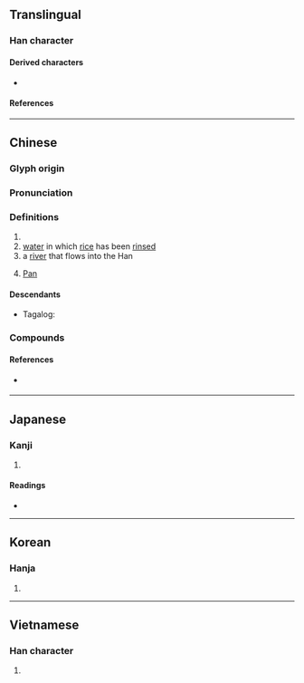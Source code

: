 {{character info/new}}
==Translingual==

===Han character===
{{Han char|rn=85|rad=水|as=12|sn=15|four=32169|canj=EHDW|ids=⿰氵番}}

====Derived characters====
* {{l|mul|[[藩]], [[籓]], [[𤄤]]}}

====References====
{{Han ref|kx=0649.050|dkj=18236|dj=1058.260|hdz=31745.100|uh=6F58}}

----

==Chinese==
{{zh-forms}}
{{zh-wp|zh:潘姓|en:Pan (surname)}}

===Glyph origin===
{{Han etym}}

===Pronunciation===
{{zh-pron
|m=pān
|c=pun1
|h=
|md=
|mn=phun/phoaⁿ/phoan
|mn_note=phun, phoaⁿ - vernacular; phoan - literary
|w=
|mc=y
|oc=y
|cat=n,pn
}}

===Definitions===
{{zh-hanzi}}

# {{surname|lang=zh}}
# [[water]] in which [[rice]] has been [[rinse]]d
# a [[river]] that flows into the Han {{attention|zh|"Han" what?}}
# {{lb|zh|Greek god}} [[Pan]]

====Descendants====
* {{qualifier|Hokkien dialect}} Tagalog: {{l|tl|Pua}}

===Compounds===
{{zh-der|潘塘|潘家灣|潘口}}

====References====
* {{qualifier|Min Nan}} {{thcwd|11192}}

{{zh-cat|Rivers in China}}

----

==Japanese==

===Kanji===
{{ja-kanji|grade=|rs=水12}}

# {{defn|lang=ja|sort=水12}}

====Readings====
* {{ja-readings
|goon=はん
|kanon=はん
|kun=しろみず,うずまき,あふれる}}

----

==Korean==

===Hanja===
{{ko-hanja|hangeul=[[반]], [[번]]|eumhun=|rv=ban, beon|mr=pan, pŏn|y=pan, pen}}

# {{defn|lang=ko|sort=水12}}

----

==Vietnamese==

===Han character===
{{vi-hantu|[[phan]], [[Phan]]|rs=水12}}

# {{defn|lang=vi|sort=水12}}